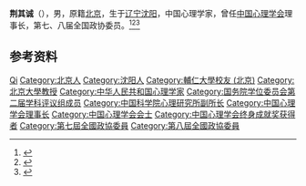 '''荆其诚'''（{{bd|1926年|3月3日|2008年|9月28日}}），男，原籍[[北京|北京]]，生于[[辽宁|辽宁]][[沈阳|沈阳]]，中国心理学家，曾任[[中国心理学会|中国心理学会]]理事长，第七、八届全国政协委员。<ref>{{Cite book|title=历届全国政协委员人名辞典|author=|publisher=中国国际广播出版社|year=1996|isbn=9787507813746|location=北京|pages=286}}</ref><ref>{{Cite book|title=中华人民共和国职官志|author=何虎生, 李耀东, 向常福主编|publisher=中国社会出版社|year=2003|isbn=9787800883934|location=北京|pages=}}</ref><ref>{{Cite book|title=中华当代文化名人大辞典|author=张品兴, 殷登祥, 陈有进等主编|publisher=中国广播电视出版社|year=1992|isbn=9787504315137|location=北京|pages=}}</ref>

== 参考资料 ==
{{reflist}}

{{国务院学位委员会第二届学科评议组/教育学}}
{{中国心理学会终身成就奖获得者}}
{{中国心理学会会士}}

{{Authority control}}
{{DEFAULTSORT:Jing荆}}
[[Category:荆姓|Qi]]
[[Category:北京人|Category:北京人]]
[[Category:沈阳人|Category:沈阳人]]
[[Category:輔仁大學校友_(北京)|Category:輔仁大學校友 (北京)]]
[[Category:北京大學教授|Category:北京大學教授]]
[[Category:中华人民共和国心理学家|Category:中华人民共和国心理学家]]
[[Category:国务院学位委员会第二届学科评议组成员|Category:国务院学位委员会第二届学科评议组成员]]
[[Category:中国科学院心理研究所副所长|Category:中国科学院心理研究所副所长]]
[[Category:中国心理学会理事长|Category:中国心理学会理事长]]
[[Category:中国心理学会会士|Category:中国心理学会会士]]
[[Category:中国心理学会终身成就奖获得者|Category:中国心理学会终身成就奖获得者]]
[[Category:第七屆全國政協委員|Category:第七屆全國政協委員]]
[[Category:第八屆全國政協委員|Category:第八屆全國政協委員]]

{{中国人物小作品}}